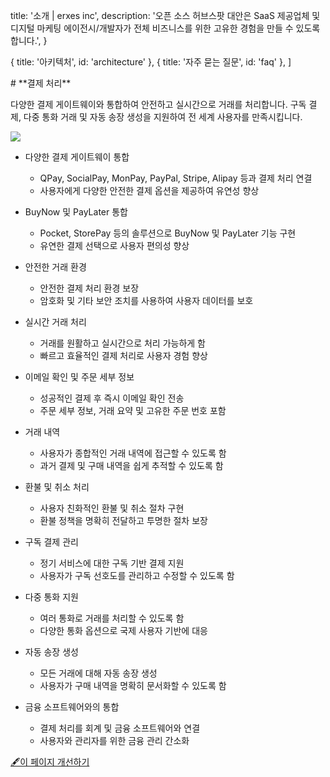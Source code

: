 
  title: '소개 | erxes inc',
  description:
    '오픈 소스 허브스팟 대안은 SaaS 제공업체 및 디지털 마케팅 에이전시/개발자가 전체 비즈니스를 위한 고유한 경험을 만들 수 있도록 합니다.',
}

  { title: '아키텍처', id: 'architecture' },
  { title: '자주 묻는 질문', id: 'faq' },
]

<HeroPattern />
# **결제 처리**

다양한 결제 게이트웨이와 통합하여 안전하고 실시간으로 거래를 처리합니다. 구독 결제, 다중 통화 거래 및 자동 송장 생성을 지원하여 전 세계 사용자를 만족시킵니다.

![](https://office.erxes.io/gateway/read-file?key=office-erxes-io/0.18689493084986752adress.png)

- 다양한 결제 게이트웨이 통합
    - QPay, SocialPay, MonPay, PayPal, Stripe, Alipay 등과 결제 처리 연결
    - 사용자에게 다양한 안전한 결제 옵션을 제공하여 유연성 향상

- BuyNow 및 PayLater 통합
    - Pocket, StorePay 등의 솔루션으로 BuyNow 및 PayLater 기능 구현
    - 유연한 결제 선택으로 사용자 편의성 향상

- 안전한 거래 환경
    - 안전한 결제 처리 환경 보장
    - 암호화 및 기타 보안 조치를 사용하여 사용자 데이터를 보호

- 실시간 거래 처리
    - 거래를 원활하고 실시간으로 처리 가능하게 함
    - 빠르고 효율적인 결제 처리로 사용자 경험 향상

- 이메일 확인 및 주문 세부 정보
    - 성공적인 결제 후 즉시 이메일 확인 전송
    - 주문 세부 정보, 거래 요약 및 고유한 주문 번호 포함

- 거래 내역
    - 사용자가 종합적인 거래 내역에 접근할 수 있도록 함
    - 과거 결제 및 구매 내역을 쉽게 추적할 수 있도록 함
    
- 환불 및 취소 처리
    - 사용자 친화적인 환불 및 취소 절차 구현
    - 환불 정책을 명확히 전달하고 투명한 절차 보장

- 구독 결제 관리
    - 정기 서비스에 대한 구독 기반 결제 지원
    - 사용자가 구독 선호도를 관리하고 수정할 수 있도록 함

- 다중 통화 지원
    - 여러 통화로 거래를 처리할 수 있도록 함
    - 다양한 통화 옵션으로 국제 사용자 기반에 대응

- 자동 송장 생성
    - 모든 거래에 대해 자동 송장 생성
    - 사용자가 구매 내역을 명확히 문서화할 수 있도록 함

- 금융 소프트웨어와의 통합
    - 결제 처리를 회계 및 금융 소프트웨어와 연결
    - 사용자와 관리자를 위한 금융 관리 간소화


[🖋️이 페이지 개선하기](https://github.com/erxes/erxes-docs/edit/main/src/app/requirement/ecommerce/payment/page.mdx)
